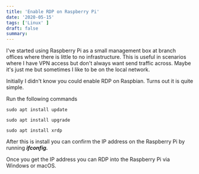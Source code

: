 ```yaml
---
title: 'Enable RDP on Raspberry Pi'
date: '2020-05-15'
tags: ['Linux' ]
draft: false
summary:
---
```


I've started using Raspberry Pi as a small management box at branch offices where there is little to no infrastructure. This is useful in scenarios where I have VPN access but don't always want send traffic across. Maybe it's just me but sometimes I like to be on the local network.  

  

Initially I didn't know you could enable RDP on Raspbian. Turns out it is quite simple.  

  
Run the following commands 

```
sudo apt install update

sudo apt install upgrade

sudo apt install xrdp 

```
After this is install you can confirm the IP address on the Raspberry Pi by running _**ifconfig.**_ 

Once you get the IP address you can RDP into the Raspberry Pi via Windows or macOS.
